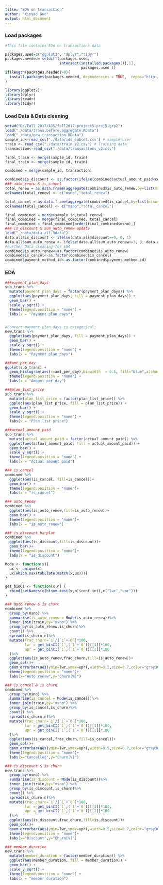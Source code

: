 ---
title: "EDA on transaction"
author: "Xinyao Guo"
output: html_document
---
### Load packages
```{r,warning=FALSE,message=FALSE}
#This file contains EDA on transactions data

packages.used=c("ggplot2", "dplyr","tidyr")
packages.needed= setdiff(packages.used,
                         intersect(installed.packages()[,1],
                                   packages.used ))
if(length(packages.needed)>0){
  install.packages(packages.needed, dependencies = TRUE,  repos="http://cran.us.r-project.org")
}

library(ggplot2)
library(dplyr)
library(readr)
library(tidyr)
```

### Load Data & Data cleaning
```{r,warning=FALSE,message=FALSE}
setwd("D:/Fall 2017/ADS/fall2017-project5-proj5-grp2")
load("./data/trans.before.aggregate.RData")
load("./data/new.transaction.RData")
sample_id<-read_csv('./data/ids_subset.csv') # sample user
train <- read_csv("./data/train_v2.csv") # Training data
transaction<-read_csv("./data/transactions_v2.csv")

final_train <- merge(sample_id, train)
final_train <- merge(sample_id, train)

combined = merge(sample_id, transaction)

combined$is_discount <- as.factor(ifelse(combined$actual_amount_paid<combined$plan_list_price,1,0))
### auto_renew & is_cancel
total_renew = as.data.frame(aggregate(combined$is_auto_renew,by=list(msno=combined$msno),sum))
colnames(total_renew) <- c("msno","total_renew")

total_cancel = as.data.frame(aggregate(combined$is_cancel,by=list(msno=combined$msno), sum))
colnames(total_cancel) <- c("msno","total_cancel")

final_combined = merge(sample_id,total_renew)
final_combined = merge(final_combined, total_cancel)
final_combined = final_combined[order(final_combined$msno),]
### is_discount & sum_auto_renew update
load("./data/data.all.Rdata")
data.all$is_discount <- ifelse(data.all$discount==0, 0, 1)
data.all$sum_auto_renew <- ifelse(data.all$sum_auto_renew>=3, 3, data.all$sum_auto_renew)
#Further Data cleaning for EDA
combined$is_auto_renew<-as.factor(combined$is_auto_renew)
combined$is_cancel<-as.factor(combined$is_cancel)
combined$payment_method_id<-as.factor(combined$payment_method_id)
```

### EDA
```{r,warning=FALSE,message=FALSE}
###payment_plan_days
sub_trans %>%
  mutate(payment_plan_days = factor(payment_plan_days)) %>%
  ggplot(aes(payment_plan_days, fill = payment_plan_days)) +
  geom_bar() +
  scale_y_sqrt() +
  theme(legend.position = "none") +
  labs(x = "Payment plan days")


#Convert payment_plan_days to categorical:
new.trans %>%
  ggplot(aes(payment_plan_days, fill = payment_plan_days)) +
  geom_bar() +
  scale_y_sqrt() +
  theme(legend.position = "none") +
  labs(x = "Payment plan days")

###amt_per_day
ggplot(sub_trans) +
  geom_histogram(aes(x=amt_per_day),binwidth  = 0.5, fill="blue",alpha=0.7)+
  theme(legend.position = "none") +
  labs(x = "Amount per day")

###plan_list_price
sub_trans %>%
  mutate(plan_list_price = factor(plan_list_price)) %>%
  ggplot(aes(plan_list_price, fill = plan_list_price)) +
  geom_bar() +
  scale_y_sqrt() +
  theme(legend.position = "none") +
  labs(x = "Plan list price")

###actual_amount_paid
sub_trans %>%
  mutate(actual_amount_paid = factor(actual_amount_paid)) %>%
  ggplot(aes(actual_amount_paid, fill = actual_amount_paid)) +
  geom_bar() +
  scale_y_sqrt() +
  theme(legend.position = "none") +
  labs(x = "Actual amount paid")

### is_cancel
combined %>%
  ggplot(aes(is_cancel, fill=is_cancel))+
  geom_bar() + 
  theme(legend.position = "none")+
  labs(x = "is_cancel")

### auto_renew 
combined %>%
  ggplot(aes(is_auto_renew,fill=is_auto_renew))+
  geom_bar() +
  theme(legend.position = "none")+
  labs(x = "is_auto_renew")

### is_discount barplot
combined %>%
  ggplot(aes(is_discount,fill=is_discount))+
  geom_bar()+
  theme(legend.position = "none")+
  labs(x = "is_discount")
```

```{r,warning=FALSE,message=FALSE}
Mode <- function(x){
  ux <- unique(x)
  ux[which.max(tabulate(match(x,ux)))]
}

get_binCI <- function(x,n) {
  rbind(setNames(c(binom.test(x,n)$conf.int),c("lwr","upr")))
}

### auto renew & is churn
combined %>%
  group_by(msno) %>%
  summarise(is_auto_renew = Mode(is_auto_renew))%>%
  inner_join(train,by="msno") %>%
  group_by(is_auto_renew,is_churn)%>%
  count() %>%
  spread(is_churn,n)%>%
  mutate(frac_churn=`1`/(`1`+`0`)*100,
         lwr = get_binCI(`1`,(`1`+`0`))[[1]]*100,
         upr = get_binCI(`1`,(`1`+`0`))[[2]]*100
  )%>%
  ggplot(aes(is_auto_renew,frac_churn,fill=is_auto_renew))+
  geom_col()+
  geom_errorbar(aes(ymin=lwr,ymax=upr),width=0.5,size=0.7,color="gray30")+
  theme(legend.position = "none")+
  labs(x="Auto renew",y="Churn[%]")

### is cancel & is churn
combined %>%
  group_by(msno) %>%
  summarise(is_cancel = Mode(is_cancel))%>%
  inner_join(train,by="msno") %>%
  group_by(is_cancel,is_churn)%>%
  count() %>%
  spread(is_churn,n)%>%
  mutate(frac_churn=`1`/(`1`+`0`)*100,
         lwr = get_binCI(`1`,(`1`+`0`))[[1]]*100,
         upr = get_binCI(`1`,(`1`+`0`))[[2]]*100
  )%>%
  ggplot(aes(is_cancel,frac_churn,fill=is_cancel))+
  geom_col()+
  geom_errorbar(aes(ymin=lwr,ymax=upr),width=0.5,size=0.7,color="gray30")+
  theme(legend.position = "none")+
  labs(x="Cancelled",y="Churn[%]")

### is discount & is churn
new.trans %>%
  group_by(msno) %>%
  summarise(is_discount = Mode(is_discount))%>%
  inner_join(train,by="msno") %>%
  group_by(is_discount,is_churn)%>%
  count() %>%
  spread(is_churn,n)%>%
  mutate(frac_churn=`1`/(`1`+`0`)*100,
         lwr = get_binCI(`1`,(`1`+`0`))[[1]]*100,
         upr = get_binCI(`1`,(`1`+`0`))[[2]]*100
  )%>%
  ggplot(aes(is_discount,frac_churn,fill=is_discount))+
  geom_col()+
  geom_errorbar(aes(ymin=lwr,ymax=upr),width=0.5,size=0.7,color="gray30")+
  theme(legend.position = "none")+
  labs(x="Discount",y="Churn[%]")

### member duration
new.trans %>%
  mutate(member_duration = factor(member_duration)) %>%
  ggplot(aes(member_duration, fill = member_duration)) +
  geom_bar() +
  scale_y_sqrt() +
  theme(legend.position = "none") +
  labs(x = "member duration")


```
